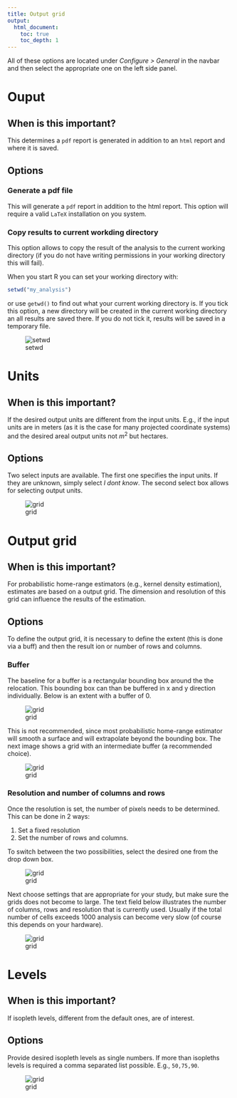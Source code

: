 ```yaml
---
title: Output grid
output: 
  html_document:
    toc: true
    toc_depth: 1
---
```


All of these options are located under *Configure > General*  in the navbar and then select the appropriate one on the left side panel.

# Ouput
##  When is this important?
This determines a `pdf` report is generated in addition to an `html` report and where it is saved.

## Options
### Generate a pdf file
This will generate a `pdf` report in addition to the html report. This option will require a valid `LaTeX` installation on you system. 

### Copy results to current workding directory
This option allows to copy the result of the analysis to the current working directory (if you do not have writing permissions in your working directory this will fail). 

When you start R you can set your working directory with:

```r
setwd("my_analysis")
```

or use `getwd()` to find out what your current working directory is. 
If you tick this option, a new directory will be created in the current working directory an all results are saved there. If you do not tick it, results will be saved in a temporary file.

![setwd](img/gui_wd.png)

# Units
##  When is this important?
If the desired output units are different from the input units. E.g., if the input units are in meters (as it is the case for many projected coordinate systems) and the desired areal output units not $m^2$ but hectares.

## Options 
Two select inputs are available. The first one specifies the input units. If they are unknown, simply select *I dont know*. The second select box allows for selecting output units. 

![grid](img/guiUnits1.png)

# Output grid
##  When is this important?
For probabilistic home-range estimators (e.g., kernel density estimation), estimates are based on a output grid. The dimension and resolution of this grid can influence the results of the estimation.


## Options 
To define the output grid, it is necessary to define the extent (this is done via a buff) and then the result ion or number of rows and columns.

### Buffer
The baseline for a buffer is a rectangular bounding box around the the relocation. This bounding box can than be buffered in x and y direction individually. Below is an extent with a buffer of 0.

![grid](img/guiGrid1.png)

This is not recommended, since most probabilistic home-range estimator will smooth a surface and will extrapolate beyond the bounding box. The next image shows a grid with an intermediate buffer (a recommended choice). 

![grid](img/guiGrid2.png)


### Resolution and number of columns and rows
Once the resolution is set, the number of pixels needs to be determined. This can be done in 2 ways:

1. Set a fixed resolution
2. Set the number of rows and columns.

To switch between the two possibilities, select the desired one from the drop down box.

![grid](img/guiGrid3.png)

Next choose settings that are appropriate for your study, but make sure the grids does not become to large. The text field below illustrates the number of columns, rows and resolution that is currently used. Usually if the total number of cells exceeds 1000 analysis can become very slow (of course this depends on your hardware). 

![grid](img/guiGrid4.png)

# Levels
##  When is this important?
If isopleth levels, different from the default ones, are of interest.

## Options 
Provide desired isopleth levels as single numbers. If more than isopleths levels is required a comma separated list possible. E.g., `50,75,90`.

![grid](img/guiLevels1.png)


